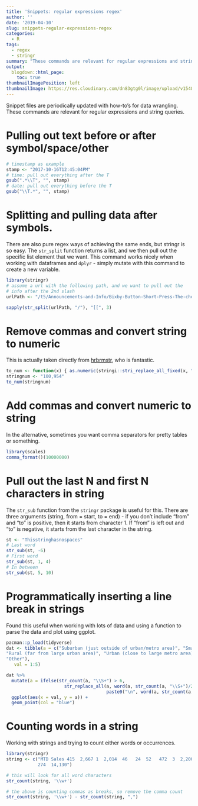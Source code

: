 ```yaml
---
title: 'Snippets: regular expressions regex'
author: ''
date: '2019-04-10'
slug: snippets-regular-expressions-regex
categories:
  - R
tags:
  - regex
  - stringr
summary: "These commands are relevant for regular expressions and string queries."
output:
  blogdown::html_page:
    toc: true
thumbnailImagePosition: left
thumbnailImage: https://res.cloudinary.com/dn83gtg0l/image/upload/v1548271167/snippets.jpg
---
```


Snippet files are periodically updated with how-to’s for data wrangling. These commands are relevant for regular expressions and string queries. 

# Pulling out text before or after symbol/space/other
```r
# timestamp as example 
stamp <- "2017-10-16T12:45:04PM"
# time: pull out everything after the T
gsub(".*\\T", "", stamp) 
# date: pull out everything before the T
gsub("\\T.*", "", stamp) 
```

# Splitting and pulling data after symbols. 

There are also pure regex ways of achieving the same ends, but stringr is so easy. The `str_split` function returns a list, and we then pull out the specific list element that we want. This command works nicely when working with dataframes and `dplyr` - simply mutate with this command to create a new variable. 
```r
library(stringr)
# assume a url with the following path, and we want to pull out the 
# info after the 2nd slash
urlPath <- "/t5/Announcements-and-Info/Bixby-Button-Short-Press-The-choice-is-yours/m-p/168685/highlight/true#M210"

sapply(str_split(urlPath, "/"), "[[", 3)
```

# Remove commas and convert string to numeric

This is actually taken directly from [hrbrmstr](https://rud.is/b/2017/11/02/yet-another-power-outages-post-full-tidyverse-edition/){target="_blank"}, who is fantastic. 
```r
to_num <- function(x) { as.numeric(stringi::stri_replace_all_fixed(x, ",", "")) }
stringnum <- "100,954"
to_num(stringnum)
```

# Add commas and convert numeric to string

In the alternative, sometimes you want comma separators for pretty tables or something. 

```r
library(scales)    
comma_format()(10000000)
```

# Pull out the last N and first N characters in string

The ```str_sub``` function from the ```stringr``` package is useful for this. There are three arguments (string, from = start, to = end) - if you don't include "from" and "to" is positive, then it starts from character 1. If "from" is left out and "to" is negative, it starts from the last character in the string. 
```r
st <- "Thisstringhasnospaces"
# Last word
str_sub(st, -6)
# First word  
str_sub(st, 1, 4)
# In between
str_sub(st, 5, 10)
```

# Programmatically inserting a line break in strings

Found this useful when working with lots of data and using a function to parse the data and plot using ggplot. 
```r
pacman::p_load(tidyverse)
dat <- tibble(a = c("Suburban (just outside of urban/metro area)", "Small town (separate from suburban area, but within proximity)", 
"Rural (far from large urban area)", "Urban (close to large metro area)", 
"Other"),
   val = 1:5)

dat %>% 
  mutate(a = ifelse(str_count(a, "\\S+") > 6, 
                      str_replace_all(a, word(a, str_count(a, "\\S+")/2 + 1), 
                                      paste0("\n", word(a, str_count(a, "\\S+")/2  +1))), a)) %>%
  ggplot(aes(x = val, y = a)) + 
  geom_point(col = "blue") 

```

# Counting words in a string

Working with strings and trying to count either words or occurrences. 

```r
library(stringr)
string <- c("MTD Sales 415  2,667 1  2,014  46   24  52   472  3  2,200  2,256 2,963 25 511  207
            274  14,130")

# this will look for all word characters
str_count(string, '\\w+')

# the above is counting commas as breaks, so remove the comma count
str_count(string, '\\w+') - str_count(string, ",") 
```
